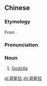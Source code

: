 ==Chinese==
{{zh-forms|gloss=-}}

===Etymology===
From {{etyl|ja|zh}} {{m|ja|ゴジラ||gojira}}.

===Pronunciation===
{{zh-pron
|m=gēsīlā
|c=go1 si1 laai1
|cat=n
}}

===Noun===
{{zh-noun}}

# [[Godzilla]]

[[pl:哥斯拉]]
[[zh:哥斯拉]]